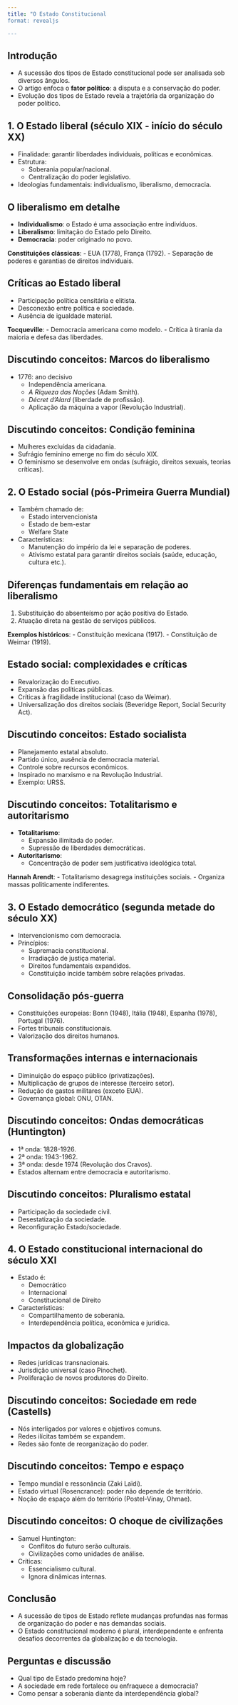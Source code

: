 ```yaml
---
title: "O Estado Constitucional
format: revealjs

---
```


## Introdução

- A sucessão dos tipos de Estado constitucional pode ser analisada sob diversos ângulos.
- O artigo enfoca o **fator político**: a disputa e a conservação do poder.
- Evolução dos tipos de Estado revela a trajetória da organização do poder político.

## 1. O Estado liberal (século XIX - início do século XX)

- Finalidade: garantir liberdades individuais, políticas e econômicas.
- Estrutura:
  - Soberania popular/nacional.
  - Centralização do poder legislativo.
- Ideologias fundamentais: individualismo, liberalismo, democracia.

## O liberalismo em detalhe

- **Individualismo**: o Estado é uma associação entre indivíduos.
- **Liberalismo**: limitação do Estado pelo Direito.
- **Democracia**: poder originado no povo.

**Constituições clássicas**:
- EUA (1778), França (1792).
- Separação de poderes e garantias de direitos individuais.

## Críticas ao Estado liberal

- Participação política censitária e elitista.
- Desconexão entre política e sociedade.
- Ausência de igualdade material.

**Tocqueville**:
- Democracia americana como modelo.
- Crítica à tirania da maioria e defesa das liberdades.

## Discutindo conceitos: Marcos do liberalismo

- 1776: ano decisivo
  - Independência americana.
  - *A Riqueza das Nações* (Adam Smith).
  - *Décret d'Alard* (liberdade de profissão).
  - Aplicação da máquina a vapor (Revolução Industrial).

## Discutindo conceitos: Condição feminina

- Mulheres excluídas da cidadania.
- Sufrágio feminino emerge no fim do século XIX.
- O feminismo se desenvolve em ondas (sufrágio, direitos sexuais, teorias críticas).

## 2. O Estado social (pós-Primeira Guerra Mundial)

- Também chamado de:
  - Estado intervencionista
  - Estado de bem-estar
  - Welfare State
- Características:
  - Manutenção do império da lei e separação de poderes.
  - Ativismo estatal para garantir direitos sociais (saúde, educação, cultura etc.).

## Diferenças fundamentais em relação ao liberalismo

1. Substituição do absenteísmo por ação positiva do Estado.
2. Atuação direta na gestão de serviços públicos.

**Exemplos históricos**:
- Constituição mexicana (1917).
- Constituição de Weimar (1919).

## Estado social: complexidades e críticas

- Revalorização do Executivo.
- Expansão das políticas públicas.
- Críticas à fragilidade institucional (caso da Weimar).
- Universalização dos direitos sociais (Beveridge Report, Social Security Act).

## Discutindo conceitos: Estado socialista

- Planejamento estatal absoluto.
- Partido único, ausência de democracia material.
- Controle sobre recursos econômicos.
- Inspirado no marxismo e na Revolução Industrial.
- Exemplo: URSS.

## Discutindo conceitos: Totalitarismo e autoritarismo

- **Totalitarismo**:
  - Expansão ilimitada do poder.
  - Supressão de liberdades democráticas.
- **Autoritarismo**:
  - Concentração de poder sem justificativa ideológica total.

**Hannah Arendt**:
- Totalitarismo desagrega instituições sociais.
- Organiza massas politicamente indiferentes.

## 3. O Estado democrático (segunda metade do século XX)

- Intervencionismo com democracia.
- Princípios:
  - Supremacia constitucional.
  - Irradiação de justiça material.
  - Direitos fundamentais expandidos.
  - Constituição incide também sobre relações privadas.

## Consolidação pós-guerra

- Constituições europeias: Bonn (1948), Itália (1948), Espanha (1978), Portugal (1976).
- Fortes tribunais constitucionais.
- Valorização dos direitos humanos.

## Transformações internas e internacionais

- Diminuição do espaço público (privatizações).
- Multiplicação de grupos de interesse (terceiro setor).
- Redução de gastos militares (exceto EUA).
- Governança global: ONU, OTAN.

## Discutindo conceitos: Ondas democráticas (Huntington)

- 1ª onda: 1828-1926.
- 2ª onda: 1943-1962.
- 3ª onda: desde 1974 (Revolução dos Cravos).
- Estados alternam entre democracia e autoritarismo.

## Discutindo conceitos: Pluralismo estatal

- Participação da sociedade civil.
- Desestatização da sociedade.
- Reconfiguração Estado/sociedade.

## 4. O Estado constitucional internacional do século XXI

- Estado é:
  - Democrático
  - Internacional
  - Constitucional de Direito

- Características:
  - Compartilhamento de soberania.
  - Interdependência política, econômica e jurídica.

## Impactos da globalização

- Redes jurídicas transnacionais.
- Jurisdição universal (caso Pinochet).
- Proliferação de novos produtores do Direito.

## Discutindo conceitos: Sociedade em rede (Castells)

- Nós interligados por valores e objetivos comuns.
- Redes ilícitas também se expandem.
- Redes são fonte de reorganização do poder.

## Discutindo conceitos: Tempo e espaço

- Tempo mundial e ressonância (Zaki Laïdi).
- Estado virtual (Rosencrance): poder não depende de território.
- Noção de espaço além do território (Postel-Vinay, Ohmae).

## Discutindo conceitos: O choque de civilizações

- Samuel Huntington:
  - Conflitos do futuro serão culturais.
  - Civilizações como unidades de análise.
- Críticas:
  - Essencialismo cultural.
  - Ignora dinâmicas internas.

## Conclusão

- A sucessão de tipos de Estado reflete mudanças profundas nas formas de organização do poder e nas demandas sociais.
- O Estado constitucional moderno é plural, interdependente e enfrenta desafios decorrentes da globalização e da tecnologia.

## Perguntas e discussão

- Qual tipo de Estado predomina hoje?
- A sociedade em rede fortalece ou enfraquece a democracia?
- Como pensar a soberania diante da interdependência global?

